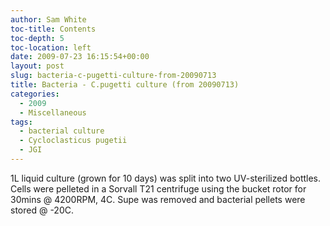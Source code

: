 ```yaml
---
author: Sam White
toc-title: Contents
toc-depth: 5
toc-location: left
date: 2009-07-23 16:15:54+00:00
layout: post
slug: bacteria-c-pugetti-culture-from-20090713
title: Bacteria - C.pugetti culture (from 20090713)
categories:
  - 2009
  - Miscellaneous
tags:
  - bacterial culture
  - Cycloclasticus pugetii
  - JGI
---
```


1L liquid culture (grown for 10 days) was split into two UV-sterilized bottles. Cells were pelleted in a Sorvall T21 centrifuge using the bucket rotor for 30mins @ 4200RPM, 4C. Supe was removed and bacterial pellets were stored @ -20C.
